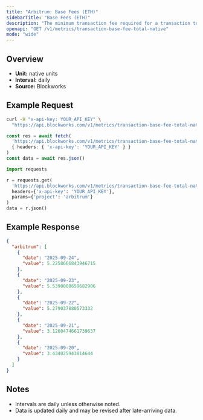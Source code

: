 ```yaml
---
title: "Arbitrum: Base Fees (ETH)"
sidebarTitle: "Base Fees (ETH)"
description: "The minimum transaction fee required for a transaction to be included in a block"
openapi: "GET /v1/metrics/transaction-base-fee-total-native"
mode: "wide"
---
```


## Overview

- **Unit:** native units
- **Interval:** daily
- **Source:** Blockworks

## Example Request

<CodeGroup>

```bash cURL
curl -H "x-api-key: YOUR_API_KEY" \
  "https://api.blockworks.com/v1/metrics/transaction-base-fee-total-native?project=arbitrum"
```

```typescript TypeScript
const res = await fetch(
  'https://api.blockworks.com/v1/metrics/transaction-base-fee-total-native?project=arbitrum',
  { headers: { 'x-api-key': 'YOUR_API_KEY' } }
)
const data = await res.json()
```

```python Python
import requests

r = requests.get(
  'https://api.blockworks.com/v1/metrics/transaction-base-fee-total-native',
  headers={'x-api-key': 'YOUR_API_KEY'},
  params={'project': 'arbitrum'}
)
data = r.json()
```

</CodeGroup>

## Example Response

```json
{
  "arbitrum": [
    {
      "date": "2025-09-24",
      "value": 5.2258666843946715
    },
    {
      "date": "2025-09-23",
      "value": 5.5390008659682906
    },
    {
      "date": "2025-09-22",
      "value": 5.279037880573332
    },
    {
      "date": "2025-09-21",
      "value": 3.1260474661739637
    },
    {
      "date": "2025-09-20",
      "value": 3.434025943814644
    }
  ]
}
```

## Notes
- Intervals are daily unless otherwise noted.
- Data is updated daily and may be revised after late-arriving data.